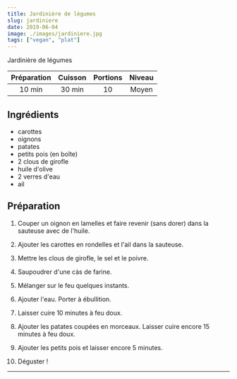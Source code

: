 ```yaml
---
title: Jardinière de légumes
slug: jardiniere
date: 2019-06-04
image: ./images/jardiniere.jpg
tags: ["vegan", "plat"]
---
```


<StyledParagraph>Jardinière de légumes</StyledParagraph>

| Préparation | Cuisson | Portions | Niveau |
| :-: | :-: | :-: | :-: |
| 10 min | 30 min | 10 | Moyen |

## Ingrédients
- <ListItem>carottes</ListItem>
- <ListItem>oignons</ListItem>
- <ListItem>patates</ListItem>
- <ListItem>petits pois (en boîte)</ListItem>
- <ListItem>2 clous de girofle</ListItem>
- <ListItem>huile d'olive</ListItem>
- <ListItem>2 verres d'eau</ListItem>
- <ListItem>ail</ListItem>

## Préparation

1. Couper un oignon en lamelles et faire revenir (sans dorer) dans la sauteuse avec de l'huile.

2. Ajouter les carottes en rondelles et l'ail dans la sauteuse.

3. Mettre les clous de girofle, le sel et le poivre.

4. Saupoudrer d'une càs de farine.

5. Mélanger sur le feu quelques instants.

6. Ajouter l'eau. Porter à ébullition.

7. Laisser cuire 10 minutes à feu doux.

8. Ajouter les patates coupées en morceaux. Laisser cuire encore 15 minutes à feu doux.

9. Ajouter les petits pois et laisser encore 5 minutes.

10. Déguster !

---
